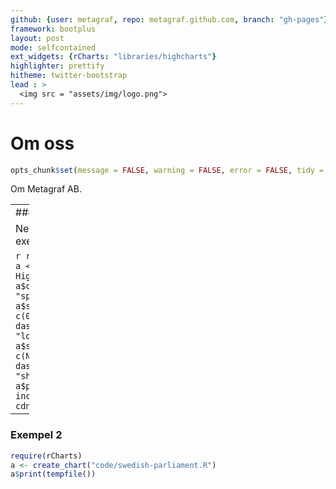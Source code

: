```yaml
---
github: {user: metagraf, repo: metagraf.github.com, branch: "gh-pages"}
framework: bootplus
layout: post
mode: selfcontained
ext_widgets: {rCharts: "libraries/highcharts"}
highlighter: prettify
hitheme: twitter-bootstrap
lead : >
  <img src = "assets/img/logo.png">
---
```


# Om oss

```r
opts_chunk$set(message = FALSE, warning = FALSE, error = FALSE, tidy = FALSE, cache = FALSE, results = 'asis', echo = FALSE)
```

Om Metagraf AB.

---
### Exempel 1

Nedan är ett exempel på graf.

```r
require(rCharts)
a <- Highcharts$new()
a$chart(type = "spline")
a$series(data = c(0, 3, 2, 4, NA), 
  dashStyle = "longdash")
a$series(data = c(NA, 4, 1, 3, 1), 
  dashStyle = "shortdot")
a$print(tempfile(), include_assets = T, cdn = T)
```
---

### Exempel 2

```r
require(rCharts)
a <- create_chart("code/swedish-parliament.R")
a$print(tempfile())
```

<style>
body { 
  background-image:url('assets/img/vintage-seamless-digital-scrapbooking-paper-textures-001-01.jpg');
}
header {
   margin-top: 30px;
   margin-left: -20px;
   margin-right: -20px;
   padding-top: 30px;
   padding: 19px;

   border: 1px solid #d8d8d8;
   background-color: #ffffff;
   border-top-width: 0;
   border-bottom-width: 2px;
   -webkit-border-radius: 3px;
      -moz-border-radius: 3px;
           border-radius: 3px;
   -webkit-box-shadow: none;
      -moz-box-shadow: none;
           box-shadow: none;


}
header img {
  margin-left: auto;
  margin-right: auto;
}
</style>
